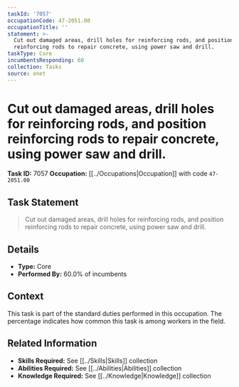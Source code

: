 ```yaml
---
taskId: '7057'
occupationCode: 47-2051.00
occupationTitle: ''
statement: >-
  Cut out damaged areas, drill holes for reinforcing rods, and position
  reinforcing rods to repair concrete, using power saw and drill.
taskType: Core
incumbentsResponding: 60
collection: Tasks
source: onet
---
```

# Cut out damaged areas, drill holes for reinforcing rods, and position reinforcing rods to repair concrete, using power saw and drill.

**Task ID:** 7057
**Occupation:** [[../Occupations|Occupation]] with code `47-2051.00`

## Task Statement

> Cut out damaged areas, drill holes for reinforcing rods, and position reinforcing rods to repair concrete, using power saw and drill.

## Details

- **Type:** Core
- **Performed By:** 60.0% of incumbents

## Context

This task is part of the standard duties performed in this occupation. The percentage indicates how common this task is among workers in the field.

## Related Information

- **Skills Required:** See [[../Skills|Skills]] collection
- **Abilities Required:** See [[../Abilities|Abilities]] collection
- **Knowledge Required:** See [[../Knowledge|Knowledge]] collection
